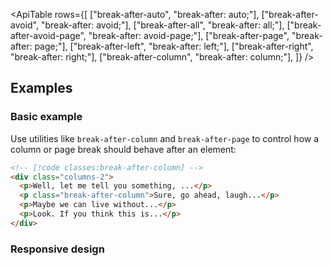 

<ApiTable
  rows={[
    ["break-after-auto", "break-after: auto;"],
    ["break-after-avoid", "break-after: avoid;"],
    ["break-after-all", "break-after: all;"],
    ["break-after-avoid-page", "break-after: avoid-page;"],
    ["break-after-page", "break-after: page;"],
    ["break-after-left", "break-after: left;"],
    ["break-after-right", "break-after: right;"],
    ["break-after-column", "break-after: column;"],
  ]}
/>

## Examples

### Basic example

Use utilities like `break-after-column` and `break-after-page` to control how a column or page break should behave after an element:

```html
<!-- [!code classes:break-after-column] -->
<div class="columns-2">
  <p>Well, let me tell you something, ...</p>
  <p class="break-after-column">Sure, go ahead, laugh...</p>
  <p>Maybe we can live without...</p>
  <p>Look. If you think this is...</p>
</div>
```

### Responsive design

<ResponsiveDesign property="break-after" defaultClass="break-after-column" featuredClass="break-after-auto" />
